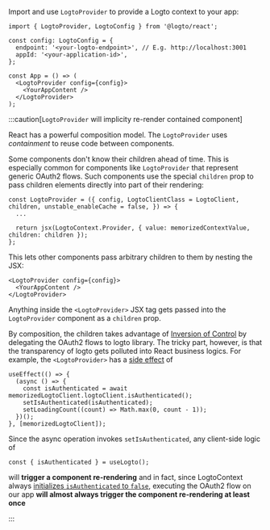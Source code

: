 Import and use `LogtoProvider` to provide a Logto context to your app:

```tsx title="App.tsx"
import { LogtoProvider, LogtoConfig } from '@logto/react';

const config: LogtoConfig = {
  endpoint: '<your-logto-endpoint>', // E.g. http://localhost:3001
  appId: '<your-application-id>',
};

const App = () => (
  <LogtoProvider config={config}>
    <YourAppContent />
  </LogtoProvider>
);
```

:::caution[`LogtoProvider` will implicity re-render contained component]

React has a powerful composition model. The `LogtoProvider` uses _containment_ to reuse code between components.

Some components don't know their children ahead of time. This is especially common for components like `LogtoProvider`
that represent generic OAuth2 flows. Such components use the special `children` prop to pass children elements directly
into part of their rendering:

```tsx
const LogtoProvider = ({ config, LogtoClientClass = LogtoClient, children, unstable_enableCache = false, }) => {
  ...

  return jsx(LogtoContext.Provider, { value: memorizedContextValue, children: children });
};
```

This lets other components pass arbitrary children to them by nesting the JSX:

```tsx
<LogtoProvider config={config}>
  <YourAppContent />
</LogtoProvider>
```

Anything inside the `<LogtoProvider>` JSX tag gets passed into the `LogtoProvider` component as a `children` prop.

By composition, the children takes advantage of
[Inversion of Control](https://en.wikipedia.org/wiki/Inversion_of_control) by delegating the OAuth2 flows to logto
library. The tricky part, however, is that the transparency of logto gets polluted into React business logics. For
example, the `<LogtoProvider>` has a [side effect](<https://en.wikipedia.org/wiki/Side_effect_(computer_science)>) of

```tsx
useEffect(() => {
  (async () => {
    const isAuthenticated = await memorizedLogtoClient.logtoClient.isAuthenticated();
    setIsAuthenticated(isAuthenticated);
    setLoadingCount((count) => Math.max(0, count - 1));
  })();
}, [memorizedLogtoClient]);
```

Since the async operation invokes `setIsAuthenticated`, any client-side logic of

```tsx
const { isAuthenticated } = useLogto();
```

will **trigger a component re-rendering** and in fact, since LogtoContext always
[initializes `isAuthenticated` to `false`](https://github.com/logto-io/js/blob/957a1c92e5c24764f343fbc1fbb0284afb9617c4/packages/react/src/context.tsx#L43),
executing the OAuth2 flow on our app **will almost always trigger the component re-rendering at least once**

:::
